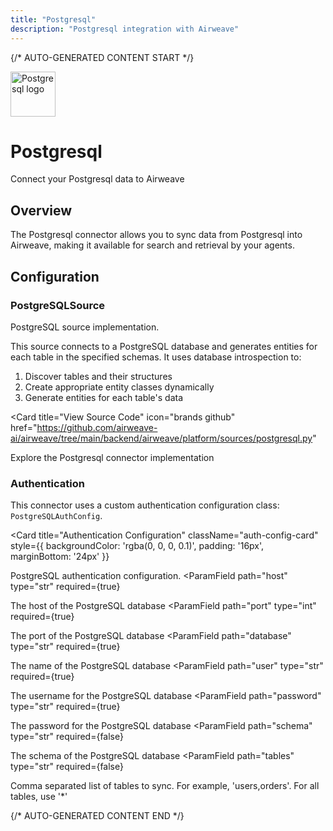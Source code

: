 ```yaml
---
title: "Postgresql"
description: "Postgresql integration with Airweave"
---
```


{/* AUTO-GENERATED CONTENT START */}



<div className="connector-header">
  <img src="icon.svg" alt="Postgresql logo" width="72" height="72" className="connector-icon" />
  <div className="connector-info">
    <h1>Postgresql</h1>
    <p>Connect your Postgresql data to Airweave</p>
  </div>
</div>

## Overview

The Postgresql connector allows you to sync data from Postgresql into Airweave, making it available for search and retrieval by your agents.

## Configuration


### PostgreSQLSource

PostgreSQL source implementation.

This source connects to a PostgreSQL database and generates entities for each table
in the specified schemas. It uses database introspection to:
1. Discover tables and their structures
2. Create appropriate entity classes dynamically
3. Generate entities for each table's data


<Card
  title="View Source Code"
  icon="brands github"
  href="https://github.com/airweave-ai/airweave/tree/main/backend/airweave/platform/sources/postgresql.py"
>
  Explore the Postgresql connector implementation
</Card>

### Authentication

This connector uses a custom authentication configuration class: `PostgreSQLAuthConfig`.

<Card
  title="Authentication Configuration"
  className="auth-config-card"
  style={{ backgroundColor: 'rgba(0, 0, 0, 0.1)', padding: '16px', marginBottom: '24px' }}
>

PostgreSQL authentication configuration.
<ParamField
  path="host"
  type="str"
  required={true}
>
  The host of the PostgreSQL database
</ParamField>
<ParamField
  path="port"
  type="int"
  required={true}
>
  The port of the PostgreSQL database
</ParamField>
<ParamField
  path="database"
  type="str"
  required={true}
>
  The name of the PostgreSQL database
</ParamField>
<ParamField
  path="user"
  type="str"
  required={true}
>
  The username for the PostgreSQL database
</ParamField>
<ParamField
  path="password"
  type="str"
  required={true}
>
  The password for the PostgreSQL database
</ParamField>
<ParamField
  path="schema"
  type="str"
  required={false}
>
  The schema of the PostgreSQL database
</ParamField>
<ParamField
  path="tables"
  type="str"
  required={false}
>
  Comma separated list of tables to sync. For example, 'users,orders'. For all tables, use '*'
</ParamField>
</Card>





{/* AUTO-GENERATED CONTENT END */}
